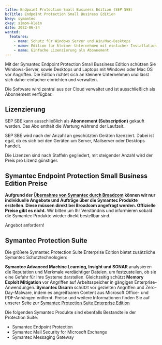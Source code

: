 ```yaml
---
title: Endpoint Protection Small Business Edition (SEP SBE)
bcTitle: Endpoint Protection Small Business Edition
bkey: symantec
ckey: simon-klein
date: 2022-06-24
wanted:
  features:
    - name: Schutz für Windows Server und Win/Mac-Desktops
    - name: Edition für kleiner Unternehmen mit einfacher Installation und Verwaltung
    - name: Einfache Lizenzierung als Abonnement
---
```




<Intro>

  Mit der Symantec Endpoint Protection Small Bussiness Edition schützen Sie Windows-Server, sowie Desktops und Laptops mit Windows oder Mac OS vor Angriffen. Die Edition richtet sich an kleinere Unternehmen und lässt sich daher einfacher einrichten und verwalten.

  Die Software wird zentral aus der Cloud verwaltet und ist ausschließlich als Abonnement verfügbar.


</Intro>

<TOC />



## Lizenzierung

 SEP SBE kann ausschließlich als **Abonnement (Subscription)** gekauft werden. Das Abo enthält die Wartung während der Laufzeit.

 SEP SBE wird nach der Anzahl an geschützten Geräten lizenziert. Dabei ist egal, ob es sich bei den Geräten um Server, Mailserver oder Desktops handelt.

 Die Lizenzen sind nach Staffeln gegliedert, mit steigender Anzahl wird der Preis pro Lizenz günstiger.



## Symantec Endpoint Protection Small Business Edition Preise



<Info>

 **Aufgrund der [Übernahme von Symantec durch Broadcom](https://www.connect-professional.de/security/broadcom-kauft-enterprise-business-von-symantec.298161.html) können wir nur individuelle Angebote und Aufträge über die Symantec Produkte erstellen. Diese müssen direkt bei Broadcom angefragt werden. Offizielle Preise gibt es nicht.** Wir bitten um Ihr Verständnis und informieren sobald die Symantec Produkte wieder direkt bestellbar sind.

 Angebot anfordern!

</Info>


## Symantec Protection Suite

  Die größere Symantec Protection Suite Enterprise Edition bietet zusätzliche Symantec Schutztechnologien:

  **Symantec Advanced Machine Learning, Insight und SONAR** analysieren die Reputation und Merkmale verdächtiger Dateien, um festzustellen, ob sie eine Gefahr für Ihre Systeme darstellen. Gleichzeitig schützt **Memory Exploit Mitigation** vor Angriffen auf Arbeitsspeicher in gängigen Enterprise-Anwendungen. **Symantec Disarm** schützt vor gezielten Angriffen und Zero-Day-Malware, indem es angreifbaren Content aus Microsoft Office- und PDF-Anhängen entfernt. Preise und weitere Informationen finden Sie auf unserer Seite zur [Symantec Protection Suite Enterprise Edition](/hersteller/symantec/protection-suite-enterprise/)

  Die folgenden Symantec Produkte sind ebenfalls Bestandteile der Protection Suite:

 - Symantec Endpoint Protection
 - Symantec Mail Security for Microsoft Exchange
 - Symantec Messaging Gateway
